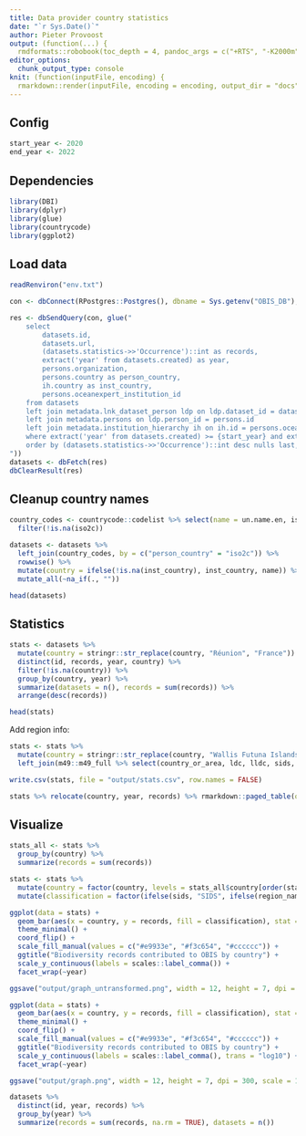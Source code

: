 ```yaml
---
title: Data provider country statistics
date: "`r Sys.Date()`"
author: Pieter Provoost
output: (function(...) {
  rmdformats::robobook(toc_depth = 4, pandoc_args = c("+RTS", "-K2000m", "-RTS"), ...) })
editor_options: 
  chunk_output_type: console
knit: (function(inputFile, encoding) {
  rmarkdown::render(inputFile, encoding = encoding, output_dir = "docs") })  
---
```


## Config

```r
start_year <- 2020
end_year <- 2022
```

## Dependencies

```r
library(DBI)
library(dplyr)
library(glue)
library(countrycode)
library(ggplot2)
```

## Load data

```r
readRenviron("env.txt")

con <- dbConnect(RPostgres::Postgres(), dbname = Sys.getenv("OBIS_DB"), host = Sys.getenv("OBIS_HOST"), port = Sys.getenv("OBIS_PORT"), user = Sys.getenv("OBIS_USER"), password = Sys.getenv("OBIS_PASSWORD"), bigint = "integer")

res <- dbSendQuery(con, glue("
    select
    	datasets.id,
    	datasets.url,
    	(datasets.statistics->>'Occurrence')::int as records,
    	extract('year' from datasets.created) as year,
    	persons.organization,
    	persons.country as person_country,
    	ih.country as inst_country,
    	persons.oceanexpert_institution_id
    from datasets
    left join metadata.lnk_dataset_person ldp on ldp.dataset_id = datasets.id
    left join metadata.persons on ldp.person_id = persons.id
    left join metadata.institution_hierarchy ih on ih.id = persons.oceanexpert_institution_id
    where extract('year' from datasets.created) >= {start_year} and extract('year' from datasets.created) <= {end_year}
    order by (datasets.statistics->>'Occurrence')::int desc nulls last, datasets.id
"))
datasets <- dbFetch(res)
dbClearResult(res)
```

## Cleanup country names

```r
country_codes <- countrycode::codelist %>% select(name = un.name.en, iso2c) %>%
  filter(!is.na(iso2c))

datasets <- datasets %>%
  left_join(country_codes, by = c("person_country" = "iso2c")) %>%
  rowwise() %>%
  mutate(country = ifelse(!is.na(inst_country), inst_country, name)) %>%
  mutate_all(~na_if(., ""))

head(datasets)
```

## Statistics

```r
stats <- datasets %>%
  mutate(country = stringr::str_replace(country, "Réunion", "France")) %>%
  distinct(id, records, year, country) %>%
  filter(!is.na(country)) %>%
  group_by(country, year) %>%
  summarize(datasets = n(), records = sum(records)) %>%
  arrange(desc(records))

head(stats)
```

Add region info:

```r
stats <- stats %>%
  mutate(country = stringr::str_replace(country, "Wallis Futuna Islands", "Wallis and Futuna Islands")) %>%
  left_join(m49::m49_full %>% select(country_or_area, ldc, lldc, sids, developed, developing, region_name), by = c("country" = "country_or_area"))

write.csv(stats, file = "output/stats.csv", row.names = FALSE)

stats %>% relocate(country, year, records) %>% rmarkdown::paged_table(options = list(rows.print = 100))
```

## Visualize

```r
stats_all <- stats %>%
  group_by(country) %>%
  summarize(records = sum(records))

stats <- stats %>%
  mutate(country = factor(country, levels = stats_all$country[order(stats_all$records)])) %>%
  mutate(classification = factor(ifelse(sids, "SIDS", ifelse(region_name == "Africa", "Africa", "other")), levels = c("SIDS", "Africa", "other")))

ggplot(data = stats) +
  geom_bar(aes(x = country, y = records, fill = classification), stat = "identity") +
  theme_minimal() +
  coord_flip() +
  scale_fill_manual(values = c("#e9933e", "#f3c654", "#cccccc")) +
  ggtitle("Biodiversity records contributed to OBIS by country") +
  scale_y_continuous(labels = scales::label_comma()) +
  facet_wrap(~year)

ggsave("output/graph_untransformed.png", width = 12, height = 7, dpi = 300, scale = 1.2, bg = "white")

ggplot(data = stats) +
  geom_bar(aes(x = country, y = records, fill = classification), stat = "identity") +
  theme_minimal() +
  coord_flip() +
  scale_fill_manual(values = c("#e9933e", "#f3c654", "#cccccc")) +
  ggtitle("Biodiversity records contributed to OBIS by country") +
  scale_y_continuous(labels = scales::label_comma(), trans = "log10") +
  facet_wrap(~year)

ggsave("output/graph.png", width = 12, height = 7, dpi = 300, scale = 1.2, bg = "white")
```

```r
datasets %>%
  distinct(id, year, records) %>%
  group_by(year) %>%
  summarize(records = sum(records, na.rm = TRUE), datasets = n())
```